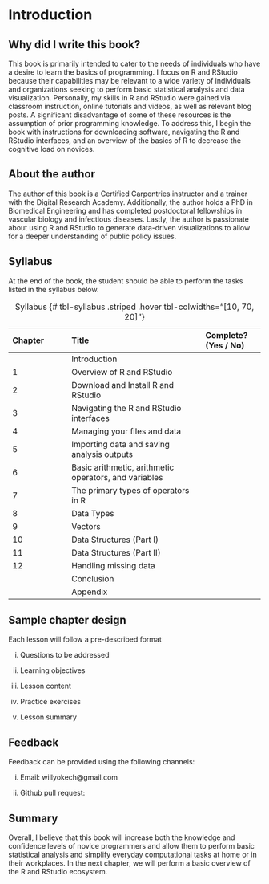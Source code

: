 # Introduction {.unnumbered}

## Why did I write this book?

This book is primarily intended to cater to the needs of individuals who have a desire to learn the basics of programming. I focus on R and RStudio because their capabilities may be relevant to a wide variety of individuals and organizations seeking to perform basic statistical analysis and data visualization. Personally, my skills in R and RStudio were gained via classroom instruction, online tutorials and videos, as well as relevant blog posts. A significant disadvantage of some of these resources is the assumption of prior programming knowledge. To address this, I begin the book with instructions for downloading software, navigating the R and RStudio interfaces, and an overview of the basics of R to decrease the cognitive load on novices.

## About the author

The author of this book is a Certified Carpentries instructor and a trainer with the Digital Research Academy. Additionally, the author holds a PhD in Biomedical Engineering and has completed postdoctoral fellowships in vascular biology and infectious diseases. Lastly, the author is passionate about using R and RStudio to generate data-driven visualizations to allow for a deeper understanding of public policy issues.

## Syllabus

At the end of the book, the student should be able to perform the tasks listed in the syllabus below.

|  Chapter | Title                                                 | Complete? (Yes / No) |
|:----------------|:------------------------------------|:----------------|
|             | Introduction                                          |                          |
| 1           | Overview of R and RStudio                             |                          |
| 2           | Download and Install R and RStudio                    |                          |
| 3           | Navigating the R and RStudio interfaces               |                          |
| 4           | Managing your files and data                          |                          |
| 5           | Importing data and saving analysis outputs            |                          |
| 6           | Basic arithmetic, arithmetic operators, and variables |                          |
| 7           | The primary types of operators in R                   |                          |
| 8           | Data Types                                            |                          |
| 9           | Vectors                                               |                          |
| 10          | Data Structures (Part I)                              |                          |
| 11          | Data Structures (Part II)                             |                          |
| 12          | Handling missing data                                 |                          |
|             | Conclusion                                            |                          |
|             | Appendix                                              |                          |

: Syllabus {# tbl-syllabus .striped .hover tbl-colwidths="\[10, 70, 20\]"}

## Sample chapter design

Each lesson will follow a pre-described format

i.  Questions to be addressed

ii. Learning objectives

iii. Lesson content

iv. Practice exercises

v.  Lesson summary

## Feedback

Feedback can be provided using the following channels:

i.  Email: willyokech\@gmail.com

ii. Github pull request:

## Summary

Overall, I believe that this book will increase both the knowledge and confidence levels of novice programmers and allow them to perform basic statistical analysis and simplify everyday computational tasks at home or in their workplaces. In the next chapter, we will perform a basic overview of the R and RStudio ecosystem.
